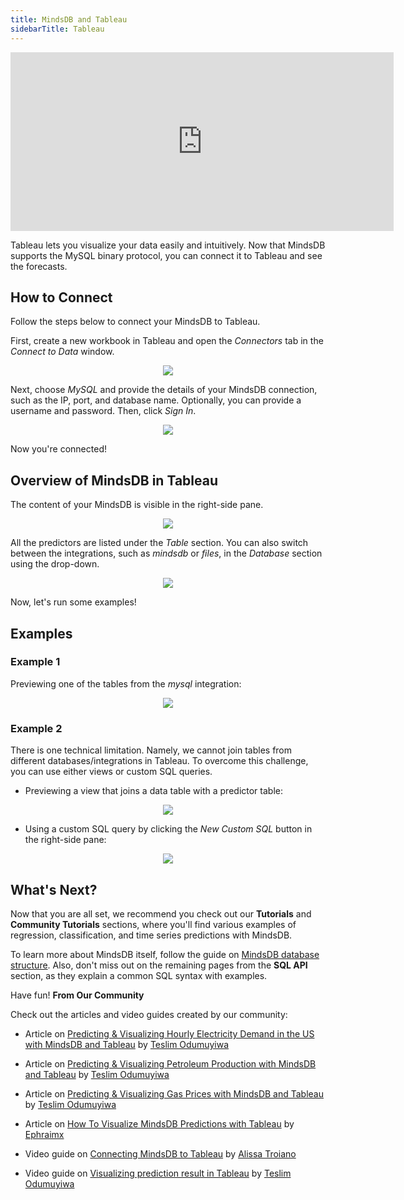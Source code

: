 ```yaml
---
title: MindsDB and Tableau
sidebarTitle: Tableau
---
```


<iframe
  className="w-full h-96"
  width="613"
  height="286"
  src="https://www.youtube.com/embed/eUiBVrm85v4"
  title="Connect using Tableau"
  frameborder="0"
  allow="accelerometer; autoplay; clipboard-write; encrypted-media; gyroscope; picture-in-picture"
  allowfullscreen
></iframe>

Tableau lets you visualize your data easily and intuitively. Now that MindsDB
supports the MySQL binary protocol, you can connect it to Tableau and see the
forecasts.

## How to Connect

Follow the steps below to connect your MindsDB to Tableau.

First, create a new workbook in Tableau and open the _Connectors_ tab in the
_Connect to Data_ window.

<p align="center">
  <img src="/assets/connect_tableau.png" />
</p>

Next, choose _MySQL_ and provide the details of your MindsDB connection, such as
the IP, port, and database name. Optionally, you can provide a username and
password. Then, click _Sign In_.

<p align="center">
  <img src="/assets/connect_tableau_2.png" />
</p>

Now you're connected!

## Overview of MindsDB in Tableau

The content of your MindsDB is visible in the right-side pane.

<p align="center">
  <img src="/assets/connect_tableau_3.png" />
</p>

All the predictors are listed under the _Table_ section. You can also switch
between the integrations, such as _mindsdb_ or _files_, in the _Database_
section using the drop-down.

<p align="center">
  <img src="/assets/connect_tableau_4.png" />
</p>

Now, let's run some examples!

## Examples

### Example 1

Previewing one of the tables from the _mysql_ integration:

<p align="center">
  <img src="/assets/connect_tableau_5.png" />
</p>

### Example 2

There is one technical limitation. Namely, we cannot join tables from different
databases/integrations in Tableau. To overcome this challenge, you can use
either views or custom SQL queries.

- Previewing a view that joins a data table with a predictor table:

<p align="center">
  <img src="/assets/connect_tableau_6.png" />
</p>

- Using a custom SQL query by clicking the _New Custom SQL_ button in the
  right-side pane:

<p align="center">
  <img src="/assets/connect_tableau_7.png" />
</p>

## What's Next?

Now that you are all set, we recommend you check out our **Tutorials** and
**Community Tutorials** sections, where you'll find various examples of
regression, classification, and time series predictions with MindsDB.

To learn more about MindsDB itself, follow the guide on
[MindsDB database structure](/sql/table-structure/). Also, don't miss out on the
remaining pages from the **SQL API** section, as they explain a common SQL
syntax with examples.

Have fun!
<Tip>
**From Our Community**

Check out the articles and video guides created by our community:

- Article on [Predicting & Visualizing Hourly Electricity Demand in the US with MindsDB and Tableau](https://teslimodus.medium.com/predicting-visualizing-hourly-electricity-demand-in-the-us-with-mindsdb-and-tableau-126d1c74d860)
  by [Teslim Odumuyiwa](https://teslimodus.medium.com/)

- Article on [Predicting & Visualizing Petroleum Production with MindsDB and Tableau](https://dev.to/tesprogram/predicting-visualizing-petroleum-production-with-mindsdb-and-tableau-373f)
  by [Teslim Odumuyiwa](https://github.com/Tes-program)

- Article on [Predicting & Visualizing Gas Prices with MindsDB and Tableau](https://dev.to/tesprogram/predicting-visualizing-gas-prices-with-mindsdb-and-tableau-d1p)
  by [Teslim Odumuyiwa](https://github.com/Tes-program)

- Article on [How To Visualize MindsDB Predictions with Tableau](https://dev.to/ephraimx/how-to-visualize-mindsdb-predictions-with-tableau-2bpd)
  by [Ephraimx](https://dev.to/ephraimx)

- Video guide on [Connecting MindsDB to Tableau](https://www.youtube.com/watch?v=eUiBVrm85v4)
  by [Alissa Troiano](https://github.com/alissatroiano)

- Video guide on [Visualizing prediction result in Tableau](https://youtu.be/4aio-8kNbOo) by
  [Teslim Odumuyiwa](https://github.com/Tes-program)
</Tip>
